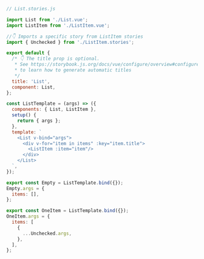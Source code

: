 ```js
// List.stories.js

import List from './List.vue';
import ListItem from './ListItem.vue';

//👇 Imports a specific story from ListItem stories
import { Unchecked } from './ListItem.stories';

export default {
  /* 👇 The title prop is optional.
   * See https://storybook.js.org/docs/vue/configure/overview#configure-story-loading
   * to learn how to generate automatic titles
   */
  title: 'List',
  component: List,
};

const ListTemplate = (args) => ({
  components: { List, ListItem },
  setup() {
    return { args };
  },
  template: `
    <List v-bind="args">
      <div v-for="item in items" :key="item.title">
        <ListItem :item="item"/>
      </div>
    </List>
  `,
});

export const Empty = ListTemplate.bind({});
Empty.args = {
  items: [],
};

export const OneItem = ListTemplate.bind({});
OneItem.args = {
  items: [
    {
      ...Unchecked.args,
    },
  ],
};
```